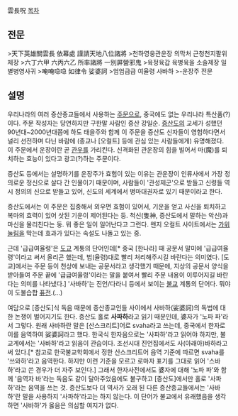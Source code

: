雲長呪
[[목차]]
== 전문 ==
>天下英雄關雲長 依幕處 謹請天地八位諸將 
>천하영웅관운장 의막처 근청천지팔위제장
>六丁六甲 六丙六乙 所率諸將 一別屛營邪鬼 
>육정육갑 육병육을 소솔제장 일별병영사귀
>唵唵喼喼 如律令 娑婆訶 
>엄엄급급 여율령 사바하
>-운장주 전문

== 설명 ==
우리나라의 여러 증산종교들에서 사용하는 [[주문]]으로, 중국에도 없는 우리나라 특산품(?)이다. 주문 작성자는 당연하지만 구한말 사람인 증산 강일순. [[증산도]]의 교세가 성했던 90년대~2000년대쯤에 하도 태을주와 함께 이 주문을 증산도 신자들이 영험하다면서 널리 선전하며 다닌 바람에 (종교나 [오컬트] 등에 관심 있는 사람들에게) 유명해졌다. 이 주문에서 운장이란 곧 [[관우]]를 가리킨다. 신격화된 관운장의 힘을 빌어서 마(魔)를 퇴치하는 효능이 있다고 광고(?)하는 주문이다. 

증산도 등에서는 설명하기를 운장주가 효험이 있는 이유는 관운장이 인류사에서 가장 정의로운 정신으로 살다 간 인물이기 때문이며, 사람들이 '관성제군'으로 받들고 신령들 역시 정의의 신으로 받들고 있어, 신도의 세계에서 병마대권자로 있기 때문이라고 한다. 

증산도에서는 이 주문은 집중해서 외우면 효험이 있어서, 기운을 얻고 사신을 퇴치하고 복마의 효력이 있어 삿된 기운이 제어된다는 둥. 척신(隻神, 증산도에서 말하는 악신)과 마신을 물리친다는 둥. 뭐 좋은 일이 일어난다고 그런다. 왠지 오컬트 사이트에서는 [[가위눌림]]을 막는데 효과가 있다는 속설도 나돌고 있는 중.

근데 '급급여율령'은 [[도교]] 계통의 단어인데[* 중국 [한나라] 때 공문서 말미에 '급급여율령'이라고 써서 올리곤 했는데, 법(율령)대로 빨리 처리해주시길 바란다는 의미였다. [도교]에서는 주문 등이 천상에 보내는 공문서라고 생각했기 때문에, 지상의 공문서 양식을 받아들여 주문 끝에 '급급여율령'이라는 말을 붙여서 빨리 주문 내용이 이루어지길 바란다는 의미를 나타냈다.] '사바하'는  진언/다라니 등에서 보이는 [[불교]] 계통의 단어다. 뭐야 이 도불습합 [[퓨전]].(…)


여담으로 [증산도]식 독음 때문에 증산종교인들 사이에서 사바하(娑婆訶)의 독법에 대한 논쟁이 벌어지기도 한다. 증산도 홀로 '''사파하'''라고 읽기 때문인데, 婆자가 '노파 파'라서 그렇다.  원래 사바하란 말은 [산스크리트]어로 svaha라고 쓰는데, 중국에서 한자로 이를 음역하여 娑婆訶라고 했다. 한국식 한자음으로는 '사파하'라고 읽어야 하지만, 불교계에서는 '사바하'라고 읽음이 관습이다. 조선시대 진언집에서도 사(아래아)바하라고 써 있다.[* 참고로 한국불교학회에서 정한 산스크리트어 음역 기준에 따르면 svaha를 '쓰와하'라고 음역한다. 하지만 이런 기준을 모르고 로마자 표기를 그대로 읽어 '스바하'라고 쓴 경우가 더 자주 보인다.] 그래서 한자사전에서도 婆자에 대해 '노파 파'와 함께 '음역자 바'라는 독음도 같이 달아주었음에도 불구하고 [증산도]에서만 홀로 '사파하'라는 음역을 쓰는 것. 증산도보다 더 역사가 오래 된 다른 증산종교들에서는 '사바하'란 말을 사용하지 '사파하'라고는 하지 않는다. 이 단어가 불교에서 유래했음을 생각하면 '사바하'가 옳음은 의심할 여지가 없다. 
